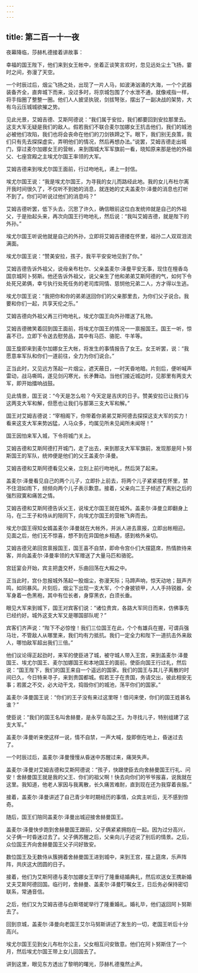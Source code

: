 ```yaml
---
---
---
```

title: 第二百一十一夜
---






夜幕降临，莎赫札德接着讲故事：





幸福的国王陛下，他们来到女王帐中，坐着正谈笑言欢时，忽见远处尘土飞扬，霎时之间，弥漫了天空。

一个时辰过后，烟尘飞扬之处，出现了一片人马，如波涛汹涌的大海，一个个武器装备齐全，直奔城下而来，没过多时，将京城包围了个水泄不通，就像戒指一样，将手指圈了整整一圈。他们人人披坚执锐，剑拔弩张，摆出了一副决战的架势，大有乌云压城城欲摧之势。

见此光景，艾姆吉德、艾斯阿德说：“我们属于安拉，我们都要回到安拉那里去。这支大军无疑是我们的敌人。假若我们不联合麦尔加娜女王抗击他们，我们的城池必被他们攻陷，我们也将会丧命在他们的刀剑铁蹄之下。眼下，我们别无良策，我们只有先去探探虚实，弄明他们的情况，然后再想办法。”说罢，艾姆吉德走出城门，穿过麦尔加娜女王的营帐，来到围城大军军旗前一看，晓知原来那是他的外祖父、七座宫殿之主埃尤尔国王率领的大军。

艾姆吉德来到埃尤尔国王面前，行过吻地礼，递上一封信。

埃尤尔国王说：“我是埃尤尔国王，为寻我的女儿而路经此地。我的女儿布杜尔离开我时间很久了，不仅听不到她的消息，就连她的丈夫盖麦尔·泽曼的消息也打听不到了。你们可听说过他们的消息吗？”

艾姆吉德听罢，低下头去，沉思了许久，确信眼前这位白发统帅就是自己的外祖父，于是抬起头来，再次向国王行吻地礼，然后说：“我叫艾姆吉德，就是陛下的外孙。”

埃尤尔国王听说他就是自己的外孙，立即将艾姆吉德搂在怀里，祖孙二人双双泪流满面。

埃尤尔国王说：“赞美安拉，孩子，我平平安安地见到了你。”

艾姆吉德告诉外祖父，说母亲布杜尔、父亲盖麦尔·泽曼平安无事，现住在檀香岛国京城阿卜努斯。他还告诉外祖父，说父亲生了他和弟弟艾斯阿德的气，如何下令处死兄弟俩，幸亏执行处死任务的老司库同情、慈悯他兄弟二人，方才得以生逃。

埃尤尔国王说：“我把你和你的弟弟送回你们的父亲那里去，为你们父子说合。我要和你们一起，共享天伦之乐。”

艾姆吉德向外祖父再三行吻地礼，埃尤尔国王向外孙赠送了礼物。

艾姆吉德微笑着回到国王面前，将埃尤尔国王的情况一一禀报国王。国王一听，惊喜不已，立即下令送去慰劳品，其中有马匹、骆驼、牛羊等。

国王旋即来到麦尔加娜女王大帐，将发生的事情报告了女王。女王听罢，说：“我愿意率军队和你们一道前往，全力为你们说合。”

正当此时，又见远方荡起一片烟尘，遮天蔽日，一时天昏地暗。片刻后，便听喊声雷动，战马嘶鸣，遂见剑闪寒光，长矛舞动。当他们接近城边时，见那里有两支大军，即开始擂响战鼓。

见此情景，国王说：“今天是怎么啦？今天定是吉庆的日子。赞美安拉已让我们与这两支大军和解，但愿也让我们与那第三支大军和解。”

国王对艾姆吉德说：“宰相阁下，你带着你弟弟艾斯阿德去探探这支大军的实力！看来这支大军来势凶猛，人马众多，均属见所未见闻所未闻呀！”

国王因怕来军入城，下令将城门关上。

艾姆吉德和艾斯阿德打开城门，走了出去，来到那支大军军旗前，发现那是阿卜努斯国王的军队，统帅便是他们的父王盖麦尔·泽曼。

艾姆吉德和艾斯阿德看见父亲，立刻上前行吻地礼，然后哭了起来。

盖麦尔·泽曼看见自己的两个儿子，立即扑上前去，将两个儿子紧紧搂在怀里，禁不住泪如雨下，频频向两个儿子表示歉意。接着，父亲向二王子倾述了离别之后的强烈寂寞和痛苦之情。

艾姆吉德和艾斯阿德告诉父王，说埃尤尔国王就在城外。盖麦尔·泽曼立即翻身上马，在二王子和侍从的陪同下，向埃尤尔国王的营帐飞奔而去。

埃尤尔国王得知女婿盖麦尔·泽曼就在大帐外，并派人进去禀报，立即出帐相迎。见面之后，他们无不惊喜，想不到在异国他乡相遇，感到格外亲切。

艾姆吉德兄弟回宫禀报国王，国王喜不自禁，即命令宫仆们大摆筵席，热情款待来客，并向盖麦尔·泽曼率领的大军赠送了大量马匹和骆驼。

宫廷宴会开始，宾主把盏交杯，乐曲回荡在大殿之中。

正当此时，宫仆忽报城外荡起一股烟尘，弥漫天际；马蹄声响，惊天动地；鼓声齐鸣，如同暴风。片刻后，烟尘下出现一支大军，个个身披锁甲，人人手持锐器，全军身着一色黑袍，其中有位长者，身穿黑衣，白须长垂。

眼见大军来到城下，国王对宾客们说：“诸位贵宾，各路大军同日而来，仿佛事先已经约好。城外这支大军又是哪国部队呢？”

宾客们齐声说：“陛下不必惊惶！我们三位国王在此，个个有雄兵在握，可谓兵强马壮，不管敌人从哪里来，我们均有力抵抗。我们一定全力和陛下一道抗击外来敌人，哪怕敌军超出我们三倍。”

他们议论得正起劲时，来军的使臣进了城，被守城人带入王宫，来到盖麦尔·泽曼国王、埃尤尔国王、麦尔加娜国王和本地国王的面前。使臣向国王行过礼，然后说：“国王陛下，我们的国王来自一个遥远的国家。我们的国王与其儿子离散的时间已久，今日特来寻子，来到贵国都城。假若王子在贵国，务请交出，彼此相安无事；若匿之不交，必大动干戈，捣毁你们的城池，荡平你们的国家。”

盖麦尔·泽曼国王说：“你们的王子没有来过这里呀！借问来使，你们的国王姓甚名谁？”

使臣说：“我们的国王名叫舍赫曼，是永亨岛国之王。为寻找儿子，特别组建了这支大军。”

盖麦尔·泽曼听来使这样一说，情不自禁，一声大喊，旋即倒在地上，昏迷过去了。

一个时辰过后，盖麦尔·泽曼慢慢从昏迷中苏醒过来，痛哭失声。

盖麦尔·泽曼对艾姆吉德和艾斯阿德说：“孩子，快跟使臣去向舍赫曼国王行礼、问安！舍赫曼国王就是我的父王、你们的祖父啊！快去向你们的爷爷报喜，说我就在这里。我知道，他老人家因与我离散，长久痛苦难耐，直到现在还为我穿着丧服。”

接着，盖麦尔·泽曼讲述了自己青少年时期经历的事情，众宾主听后，无不感到惊奇。

随后，国王们陪同盖麦尔·泽曼出城迎接舍赫曼国王。

盖麦尔·泽曼快步跑到舍赫曼国王跟前，父子俩紧紧拥抱在一起。因为过分高兴，父子俩一时昏迷过去了。父子俩苏醒之后，父亲向儿子述说了别后的情景。之后，众位国王齐向舍赫曼国王父子问好致安。

数位国王及无数侍从簇拥着舍赫曼国王进到城中，来到王宫，摆上筵席，乐声阵阵，共庆这大团圆的日子。

接着，他们为艾斯阿德与麦尔加娜女王举行了隆重结婚典礼，然后欢送女王携新婚丈夫艾斯阿德回国。临行时，舍赫曼、盖麦尔·泽曼叮嘱女王，日后务必保持密切联系，常通音信。

之后，他们又为艾姆吉德与白斯塔妮举行了隆重婚礼。婚礼毕，他们返回阿卜努斯去了。

回到京城，盖麦尔·泽曼向老国王艾尔马努斯讲述了发生的一切，老国王听后十分高兴。

埃尤尔国王见到女儿布杜尔公主，父女相互问安致意。他们在阿卜努斯住了一个月，然后埃尤尔国王带上女儿回国去了。





讲到这里，眼见东方透出了黎明的曙光，莎赫札德戛然止声。